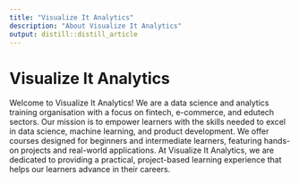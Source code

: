 ---
title: "Visualize It Analytics"
description: "About Visualize It Analytics"
output: distill::distill_article
---

<style>
h1 {
  font-size: 2em; /* Reduce the size of the main title (Adjust as needed) */
}
</style>

# Visualize It Analytics

Welcome to Visualize It Analytics! We are a data science and analytics training organisation with a focus on fintech, e-commerce, and edutech sectors. Our mission is to empower learners with the skills needed to excel in data science, machine learning, and product development. We offer courses designed for beginners and intermediate learners, featuring hands-on projects and real-world applications. At Visualize It Analytics, we are dedicated to providing a practical, project-based learning experience that helps our learners advance in their careers.